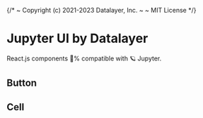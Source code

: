 {/*
  ~ Copyright (c) 2021-2023 Datalayer, Inc.
  ~
  ~ MIT License
*/}


# Jupyter UI by Datalayer

React.js components 💯% compatible with 🪐 Jupyter.

## Button

<Canvas of={ButtonStories.Default} />

## Cell

<Canvas of={CellStories.Default} />
